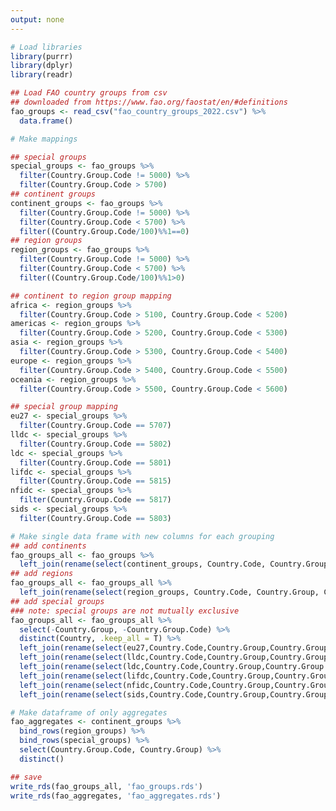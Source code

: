 ```yaml
---
output: none
---
```


```r

# Load libraries
library(purrr)
library(dplyr)
library(readr)

## Load FAO country groups from csv
## downloaded from https://www.fao.org/faostat/en/#definitions
fao_groups <- read_csv("fao_country_groups_2022.csv") %>%
  data.frame()

# Make mappings

## special groups
special_groups <- fao_groups %>%
  filter(Country.Group.Code != 5000) %>%
  filter(Country.Group.Code > 5700) 
## continent groups
continent_groups <- fao_groups %>%
  filter(Country.Group.Code != 5000) %>%
  filter(Country.Group.Code < 5700) %>%
  filter((Country.Group.Code/100)%%1==0)
## region groups
region_groups <- fao_groups %>%
  filter(Country.Group.Code != 5000) %>%
  filter(Country.Group.Code < 5700) %>%
  filter((Country.Group.Code/100)%%1>0)

## continent to region group mapping
africa <- region_groups %>%
  filter(Country.Group.Code > 5100, Country.Group.Code < 5200)
americas <- region_groups %>%
  filter(Country.Group.Code > 5200, Country.Group.Code < 5300)
asia <- region_groups %>%
  filter(Country.Group.Code > 5300, Country.Group.Code < 5400)
europe <- region_groups %>%
  filter(Country.Group.Code > 5400, Country.Group.Code < 5500)
oceania <- region_groups %>%
  filter(Country.Group.Code > 5500, Country.Group.Code < 5600)

## special group mapping
eu27 <- special_groups %>%
  filter(Country.Group.Code == 5707)
lldc <- special_groups %>%
  filter(Country.Group.Code == 5802)
ldc <- special_groups %>%
  filter(Country.Group.Code == 5801)
lifdc <- special_groups %>%
  filter(Country.Group.Code == 5815)
nfidc <- special_groups %>%
  filter(Country.Group.Code == 5817)
sids <- special_groups %>%
  filter(Country.Group.Code == 5803)

# Make single data frame with new columns for each grouping
## add continents
fao_groups_all <- fao_groups %>%
  left_join(rename(select(continent_groups, Country.Code, Country.Group, Country.Group.Code), continent=Country.Group, continent.code=Country.Group.Code), by='Country.Code')
## add regions
fao_groups_all <- fao_groups_all %>%
  left_join(rename(select(region_groups, Country.Code, Country.Group, Country.Group.Code), region=Country.Group, region.code=Country.Group.Code), by='Country.Code')
## add special groups
### note: special groups are not mutually exclusive
fao_groups_all <- fao_groups_all %>%
  select(-Country.Group, -Country.Group.Code) %>%
  distinct(Country, .keep_all = T) %>%
  left_join(rename(select(eu27,Country.Code,Country.Group,Country.Group.Code),eu27=Country.Group, eu27.code=Country.Group.Code), by='Country.Code') %>%
  left_join(rename(select(lldc,Country.Code,Country.Group,Country.Group.Code),lldc=Country.Group, lldc.code=Country.Group.Code), by='Country.Code') %>%
  left_join(rename(select(ldc,Country.Code,Country.Group,Country.Group.Code),ldc=Country.Group, ldc.code=Country.Group.Code), by='Country.Code') %>%
  left_join(rename(select(lifdc,Country.Code,Country.Group,Country.Group.Code),lifdc=Country.Group, lifdc.code=Country.Group.Code), by='Country.Code') %>%
  left_join(rename(select(nfidc,Country.Code,Country.Group,Country.Group.Code),nfidc=Country.Group, nfidc.code=Country.Group.Code), by='Country.Code') %>%
  left_join(rename(select(sids,Country.Code,Country.Group,Country.Group.Code),sids=Country.Group, sids.code=Country.Group.Code), by='Country.Code')

# Make dataframe of only aggregates
fao_aggregates <- continent_groups %>%
  bind_rows(region_groups) %>%
  bind_rows(special_groups) %>%
  select(Country.Group.Code, Country.Group) %>%
  distinct()

## save
write_rds(fao_groups_all, 'fao_groups.rds')
write_rds(fao_aggregates, 'fao_aggregates.rds')

```
